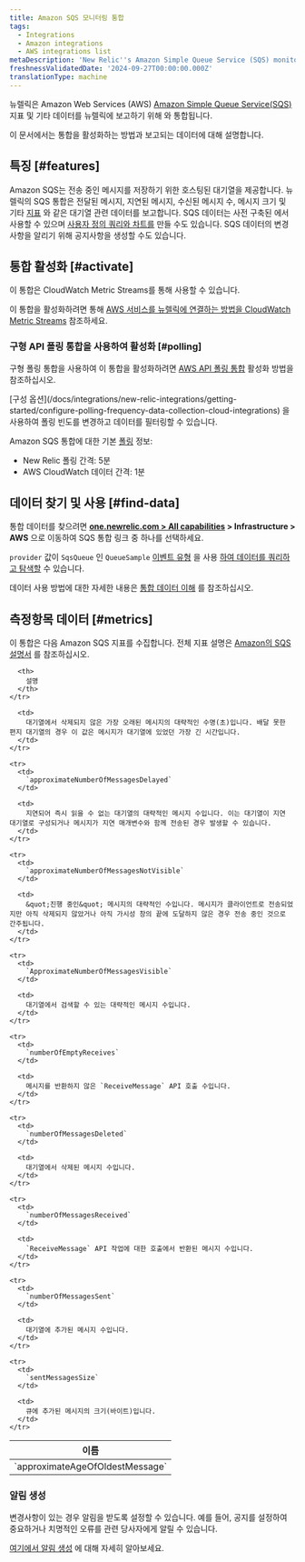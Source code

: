 ```yaml
---
title: Amazon SQS 모니터링 통합
tags:
  - Integrations
  - Amazon integrations
  - AWS integrations list
metaDescription: 'New Relic''s Amazon Simple Queue Service (SQS) monitoring integration: what data it reports, and how to enable it.'
freshnessValidatedDate: '2024-09-27T00:00:00.000Z'
translationType: machine
---
```


뉴렐릭은 Amazon Web Services (AWS) [Amazon Simple Queue Service(SQS)](https://aws.amazon.com/sqs/) 지표 및 기타 데이터를 뉴렐릭에 보고하기 위해 와 통합됩니다.

이 문서에서는 통합을 활성화하는 방법과 보고되는 데이터에 대해 설명합니다.

## 특징 [#features]

Amazon SQS는 전송 중인 메시지를 저장하기 위한 호스팅된 대기열을 제공합니다. 뉴렐릭의 SQS 통합은 전달된 메시지, 지연된 메시지, 수신된 메시지 수, 메시지 크기 및 기타 [지표](#metrics) 와 같은 대기열 관련 데이터를 보고합니다. SQS 데이터는 사전 구축된 <InlinePopover type="dashboards" />에서 사용할 수 있으며 [사용자 정의 쿼리와 차트를](/docs/infrastructure/integrations-getting-started/getting-started/use-integration-data-new-relic-insights) 만들 수도 있습니다. SQS 데이터의 변경 사항을 알리기 위해 공지사항을 생성할 수도 있습니다.

## 통합 활성화 [#activate]

이 통합은 CloudWatch Metric Streams를 통해 사용할 수 있습니다.

이 통합을 활성화하려면 통해 [AWS 서비스를 뉴렐릭에 연결하는 방법을 CloudWatch Metric Streams](/docs/infrastructure/amazon-integrations/connect/aws-metric-stream-setup/) 참조하세요.

### 구형 API 폴링 통합을 사용하여 활성화 [#polling]

구형 폴링 통합을 사용하여 이 통합을 활성화하려면 [AWS API 폴링 통합](/docs/infrastructure/amazon-integrations/connect/connect-aws-new-relic-infrastructure-monitoring/) 활성화 방법을 참조하십시오.

<Callout variant="tip">
  [구성 옵션](/docs/integrations/new-relic-integrations/getting-started/configure-polling-frequency-data-collection-cloud-integrations) 을 사용하여 폴링 빈도를 변경하고 데이터를 필터링할 수 있습니다.

  Amazon SQS 통합에 대한 기본 [폴링](/docs/infrastructure/amazon-integrations/aws-integrations-list/aws-polling-intervals-infrastructure-integrations) 정보:

  * New Relic 폴링 간격: 5분
  * AWS CloudWatch 데이터 간격: 1분
</Callout>

## 데이터 찾기 및 사용 [#find-data]

통합 데이터를 찾으려면 <DNT>**[one.newrelic.com &gt; All capabilities](https://one.newrelic.com/all-capabilities) &gt; Infrastructure &gt; AWS**</DNT> 으로 이동하여 SQS 통합 링크 중 하나를 선택하세요.

`provider` 값이 `SqsQueue` 인 `QueueSample` [이벤트 유형](/docs/data-apis/understand-data/new-relic-data-types/#event-data) 을 사용 [하여 데이터를 쿼리하고 탐색할](/docs/using-new-relic/data/understand-data/query-new-relic-data) 수 있습니다.

데이터 사용 방법에 대한 자세한 내용은 [통합 데이터 이해](/docs/infrastructure/integrations/find-use-infrastructure-integration-data) 를 참조하십시오.

## 측정항목 데이터 [#metrics]

이 통합은 다음 Amazon SQS 지표를 수집합니다. 전체 지표 설명은 [Amazon의 SQS 설명서](http://docs.aws.amazon.com/AmazonCloudWatch/latest/monitoring/sqs-metricscollected.html) 를 참조하십시오.

<table>
  <thead>
    <tr>
      <th width={360}>
        이름
      </th>

      <th>
        설명
      </th>
    </tr>
  </thead>

  <tbody>
    <tr>
      <td>
        `approximateAgeOfOldestMessage`
      </td>

      <td>
        대기열에서 삭제되지 않은 가장 오래된 메시지의 대략적인 수명(초)입니다. 배달 못한 편지 대기열의 경우 이 값은 메시지가 대기열에 있었던 가장 긴 시간입니다.
      </td>
    </tr>

    <tr>
      <td>
        `approximateNumberOfMessagesDelayed`
      </td>

      <td>
        지연되어 즉시 읽을 수 없는 대기열의 대략적인 메시지 수입니다. 이는 대기열이 지연 대기열로 구성되거나 메시지가 지연 매개변수와 함께 전송된 경우 발생할 수 있습니다.
      </td>
    </tr>

    <tr>
      <td>
        `approximateNumberOfMessagesNotVisible`
      </td>

      <td>
        &quot;진행 중인&quot; 메시지의 대략적인 수입니다. 메시지가 클라이언트로 전송되었지만 아직 삭제되지 않았거나 아직 가시성 창의 끝에 도달하지 않은 경우 전송 중인 것으로 간주됩니다.
      </td>
    </tr>

    <tr>
      <td>
        `ApproximateNumberOfMessagesVisible`
      </td>

      <td>
        대기열에서 검색할 수 있는 대략적인 메시지 수입니다.
      </td>
    </tr>

    <tr>
      <td>
        `numberOfEmptyReceives`
      </td>

      <td>
        메시지를 반환하지 않은 `ReceiveMessage` API 호출 수입니다.
      </td>
    </tr>

    <tr>
      <td>
        `numberOfMessagesDeleted`
      </td>

      <td>
        대기열에서 삭제된 메시지 수입니다.
      </td>
    </tr>

    <tr>
      <td>
        `numberOfMessagesReceived`
      </td>

      <td>
        `ReceiveMessage` API 작업에 대한 호출에서 반환된 메시지 수입니다.
      </td>
    </tr>

    <tr>
      <td>
        `numberOfMessagesSent`
      </td>

      <td>
        대기열에 추가된 메시지 수입니다.
      </td>
    </tr>

    <tr>
      <td>
        `sentMessagesSize`
      </td>

      <td>
        큐에 추가된 메시지의 크기(바이트)입니다.
      </td>
    </tr>
  </tbody>
</table>

### 알림 생성

변경사항이 있는 경우 알림을 받도록 <InlinePopover type="alerts" />설정할 수 있습니다. 예를 들어, 공지를 설정하여 중요하거나 치명적인 오류를 관련 당사자에게 알릴 수 있습니다.

[여기에서 알림 생성](/docs/alerts-applied-intelligence/new-relic-alerts/get-started/your-first-nrql-condition/) 에 대해 자세히 알아보세요.